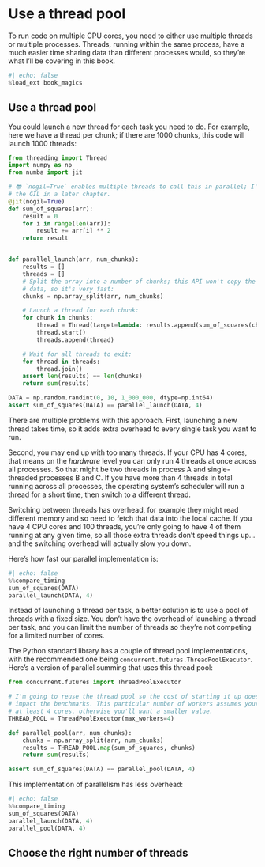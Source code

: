 # Use a thread pool

To run code on multiple CPU cores, you need to either use multiple threads or multiple processes.
Threads, running within the same process, have a much easier time sharing data than different processes would, so they're what I'll be covering in this book.

```python
#| echo: false
%load_ext book_magics
```

## Use a thread pool

You could launch a new thread for each task you need to do.
For example, here we have a thread per chunk; if there are 1000 chunks, this code will launch 1000 threads:

```python
from threading import Thread
import numpy as np
from numba import jit

# 😎 `nogil=True` enables multiple threads to call this in parallel; I'll cover
# the GIL in a later chapter.
@jit(nogil=True)
def sum_of_squares(arr):
    result = 0
    for i in range(len(arr)):
        result += arr[i] ** 2
    return result


def parallel_launch(arr, num_chunks):
    results = []
    threads = []
    # Split the array into a number of chunks; this API won't copy the
    # data, so it's very fast:
    chunks = np.array_split(arr, num_chunks)

    # Launch a thread for each chunk:
    for chunk in chunks:
        thread = Thread(target=lambda: results.append(sum_of_squares(chunk)))
        thread.start()
        threads.append(thread)

    # Wait for all threads to exit:
    for thread in threads:
        thread.join()
    assert len(results) == len(chunks)
    return sum(results)

DATA = np.random.randint(0, 10, 1_000_000, dtype=np.int64)
assert sum_of_squares(DATA) == parallel_launch(DATA, 4)
```

There are multiple problems with this approach.
First, launching a new thread takes time, so it adds extra overhead to every single task you want to run.

Second, you may end up with too many threads.
If your CPU has 4 cores, that means on the _hardware_ level you can only run 4 threads at once across all processes.
So that might be two threads in process A and single-threaded processes B and C.
If you have more than 4 threads in total running across all processes, the operating system's scheduler will run a thread for a short time, then switch to a different thread.

Switching between threads has overhead, for example they might read different memory and so need to fetch that data into the local cache.
If you have 4 CPU cores and 100 threads, you're only going to have 4 of them running at any given time, so all those extra threads don't speed things up... and the switching overhead will actually slow you down.

Here's how fast our parallel implementation is:

```python
#| echo: false
%%compare_timing
sum_of_squares(DATA)
parallel_launch(DATA, 4)
```

Instead of launching a thread per task, a better solution is to use a pool of threads with a fixed size.
You don't have the overhead of launching a thread per task, and you can limit the number of threads so they're not competing for a limited number of cores.

The Python standard library has a couple of thread pool implementations, with the recommended one being `concurrent.futures.ThreadPoolExecutor`.
Here's a version of parallel summing that uses this thread pool:

```python
from concurrent.futures import ThreadPoolExecutor

# I'm going to reuse the thread pool so the cost of starting it up doesn't
# impact the benchmarks. This particular number of workers assumes your CPU has
# at least 4 cores, otherwise you'll want a smaller value.
THREAD_POOL = ThreadPoolExecutor(max_workers=4)

def parallel_pool(arr, num_chunks):
    chunks = np.array_split(arr, num_chunks)
    results = THREAD_POOL.map(sum_of_squares, chunks)
    return sum(results)

assert sum_of_squares(DATA) == parallel_pool(DATA, 4)
```

This implementation of parallelism has less overhead:

```python
#| echo: false
%%compare_timing
sum_of_squares(DATA)
parallel_launch(DATA, 4)
parallel_pool(DATA, 4)
```

## Choose the right number of threads
